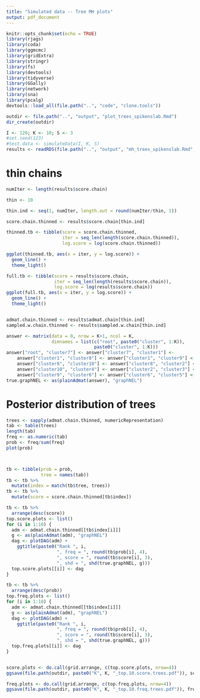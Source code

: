```yaml
---
title: "Simulated data -- Tree MH plots"
output: pdf_document
---
```


```r
knitr::opts_chunk$set(echo = TRUE)
library(rjags)
library(coda)
library(ggmcmc)
library(gridExtra)
library(stringr)
library(fs)
library(devtools)
library(tidyverse)
library(GGally)
library(network)
library(sna)
library(pcalg)
devtools::load_all(file.path("..", "code", "clone.tools"))

outdir <- file.path("..", "output", "plot_trees_spikenslab.Rmd")
dir_create(outdir)
```

```r
I <- 120; K <- 10; S <- 3
#set.seed(123)
#test.data <- simulateData(I, K, S)
results <- readRDS(file.path("..", "output", "mh_trees_spikenslab.Rmd", "trees_50k_notThinned_K10.rds"))
```

# thin chains

```r
numIter <- length(results$score.chain)

thin <- 10

thin.ind <- seq(1, numIter, length.out = round(numIter/thin, 1))

score.chain.thinned <- results$score.chain[thin.ind]

thinned.tb <- tibble(score = score.chain.thinned, 
                     iter = seq_len(length(score.chain.thinned)),
                     log.score = log(score.chain.thinned))

ggplot(thinned.tb, aes(x = iter, y = log.score)) +
  geom_line() +
  theme_light()

full.tb <- tibble(score = results$score.chain, 
                  iter = seq_len(length(results$score.chain)),
                  log.score = log(results$score.chain))
ggplot(full.tb, aes(x = iter, y = log.score)) +
  geom_line() +
  theme_light()


admat.chain.thinned <- results$admat.chain[thin.ind]
sampled.w.chain.thinned <- results$sampled.w.chain[thin.ind]
```

```r
answer <- matrix(data = 0, nrow = K+1, ncol = K,
                 dimnames = list(c("root", paste0("cluster", 1:K)),
                                 paste0("cluster", 1:K)))
answer["root", "cluster7"] <- answer["cluster7", "cluster1"] <-
    answer["cluster1", "cluster8"] <- answer["cluster1", "cluster9"] <-
    answer["cluster8", "cluster10"] <- answer["cluster8", "cluster2"] <-
    answer["cluster10", "cluster4"] <- answer["cluster2", "cluster3"] <-
    answer["cluster9", "cluster6"] <- answer["cluster6", "cluster5"] <- 1
true.graphNEL <- as(plainAdmat(answer), "graphNEL")
```

# Posterior distribution of trees

```r
trees <- sapply(admat.chain.thinned, numericRepresentation)
tab <- table(trees)
length(tab)
freq <- as.numeric(tab)
prob <- freq/sum(freq)
plot(prob)



tb <- tibble(prob = prob,
             tree = names(tab))
tb <- tb %>%
  mutate(index = match(tb$tree, trees)) 
tb <- tb %>%
  mutate(score = score.chain.thinned[tb$index])

tb <- tb %>%
  arrange(desc(score))
top.score.plots <- list()
for (i in 1:10) {
  adm <- admat.chain.thinned[[tb$index[i]]]
  g <- as(plainAdmat(adm), "graphNEL")
  dag <- plotDAG(adm) + 
    ggtitle(paste0("Rank ", i, 
                   ", freq = ", round(tb$prob[i], 4),
                   ", score = ", round(tb$score[i], 3),
                   ", shd = ", shd(true.graphNEL, g)))
  top.score.plots[[i]] <- dag
}

tb <- tb %>%
  arrange(desc(prob))
top.freq.plots <- list()
for (i in 1:10) {
  adm <- admat.chain.thinned[[tb$index[i]]]
  g <- as(plainAdmat(adm), "graphNEL")
  dag <- plotDAG(adm) + 
    ggtitle(paste0("Rank ", i, 
                   ", freq = ", round(tb$prob[i], 4),
                   ", score = ", round(tb$score[i], 3),
                   ", shd = ", shd(true.graphNEL, g)))
  top.freq.plots[[i]] <- dag
}


score.plots <- do.call(grid.arrange, c(top.score.plots, nrow=4))
ggsave(file.path(outdir, paste0("K", K, "_top.10.score.trees.pdf")), score.plots, width = 15, height = 20)

freq.plots <- do.call(grid.arrange, c(top.freq.plots, nrow=4))
ggsave(file.path(outdir, paste0("K", K, "_top.10.freq.trees.pdf")), freq.plots, width = 15, height = 20)
```